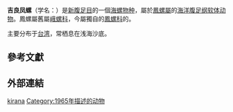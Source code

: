 {{Speciesbox
| display_parents = 5
| taxon = Babylonia kirana
| extinct = 
| authority = [[波部忠重|Habe]], 1965
| synonyms_ref = <ref name="WoRMS_475115" />
| synonyms = 
* ''Babylonia pallida'' <small>Kira, 1959</small>
* ''Babylonia pallida'' <small>Hirase, 1934</small>
}}

'''吉良凤螺'''（学名：''{{lang|la|Babylonia kirana}}''）是[[新腹足目|新腹足目]]的一個[[海螺|海螺]][[物种|物种]]，屬於[[鳳螺屬|鳳螺屬]]的[[洋|海洋]][[腹足纲|腹足纲]][[软体动物|软体动物]]{{r|shell_1116|WoRMS_475115}}。鳳螺屬舊屬[[峨螺科|峨螺科]]{{r|shell_1116}}，今屬獨自的[[鳳螺科|鳳螺科]]的{{r|WoRMS_475115}}。

主要分布于[[台湾|台湾]]，常栖息在浅海沙底{{r|shell_1116}}。

==參考文獻==
{{Reflist |refs=
<ref name="shell_1116">{{cite web |url=http://shell.sinica.edu.tw/chinese/shellbase_detail.php?science_no=1116 |title=国际贝库：吉良凤螺 |publisher=[[台湾贝类资料库|台湾贝类资料库]] |access-date=2009-08-11 |language=zh-hant |archive-date=2016-03-04 |archive-url=https://web.archive.org/web/20160304123059/http://shell.sinica.edu.tw/chinese/shellbase_detail.php?science_no=1116 |dead-url=no }}</ref>
<ref name="WoRMS_475115">{{WoRMS |id=475115 |title=''Babylonia kirana'' Habe, 1965 |db=MolluscaBase |access-date=2019-01-12 }}</ref>
}}

==外部連結==
{{Taxonbar|from=Q13433106}}

[[Category:鳳螺屬|kirana]]
[[Category:1965年描述的动物|Category:1965年描述的动物]]